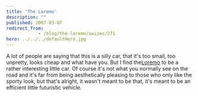 ```yaml
---
title: 'The Loremo'
description: ""
published: 2007-03-07
redirect_from: 
            - /blog/the-loremo/swizec/271
hero: ../../../defaultHero.jpg
---
```

A lot of people are saying that this is a silly car, that it&#x27;s too small, too unpretty, looks cheap and what have you. But I find the[Loremo](http://loremo.com/) to be a rather interesting little car. Of course it&#x27;s not what you normally see on the road and it&#x27;s far from being aesthetically pleasing to those who only like the sporty look, but that&#x27;s alright, it wasn&#x27;t meant to be that, it&#x27;s meant to be an efficient little futuristic vehicle.